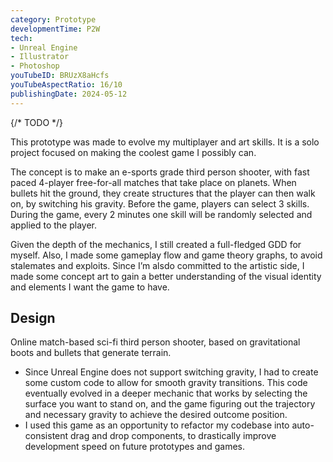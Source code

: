 ```yaml
---
category: Prototype
developmentTime: P2W
tech:
- Unreal Engine
- Illustrator
- Photoshop
youTubeID: BRUzX8aHcfs
youTubeAspectRatio: 16/10
publishingDate: 2024-05-12
---
```


{/* TODO */}

This prototype was made to evolve my multiplayer and art skills. It is a solo project focused on making the coolest game I possibly can.

The concept is to make an e-sports grade third person shooter, with fast paced 4-player free-for-all matches that take place on planets. When bullets hit the ground, they create structures that the player can then walk on, by switching his gravity. Before the game, players can select 3 skills. During the game, every 2 minutes one skill will be randomly selected and applied to the player.

Given the depth of the mechanics, I still created a full-fledged GDD for myself. Also, I made some gameplay flow and game theory graphs, to avoid stalemates and exploits. Since I’m alsdo committed to the artistic side, I made some concept art to gain a better understanding of the visual identity and elements I want the game to have.

## Design

Online match-based sci-fi third person shooter, based on gravitational boots and bullets that generate terrain.

* Since Unreal Engine does not support switching gravity, I had to create some custom code to allow for smooth gravity transitions. This code eventually evolved in a deeper mechanic that works by selecting the surface you want to stand on, and the game figuring out the trajectory and necessary gravity to achieve the desired outcome position.
* I used this game as an opportunity to refactor my codebase into auto-consistent drag and drop components, to drastically improve development speed on future prototypes and games.
